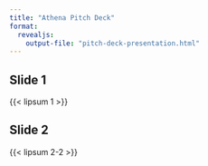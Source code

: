 ```yaml
---
title: "Athena Pitch Deck"
format: 
  revealjs:
    output-file: "pitch-deck-presentation.html"
---
```


## Slide 1

{{< lipsum 1 >}}

## Slide 2

{{< lipsum 2-2 >}}

